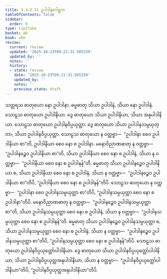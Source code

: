 ```yaml
---
title: 3.3.2.11 ဥပါဒါနဂေါစ္ဆက
tableOfContents: false
sidebar:
  order: 9
type: tipitaka
basket: ab
book: vbh
review:
  current: review
  updated: '2025-10-23T09:21:31.505159'
  updated_by: ''
  notes: ''
  history:
  - state: review
    date: '2025-10-23T09:21:31.505159'
    updated_by: ''
    notes: ''
    previous_state: draft
---
```



<ReviewStatus review={frontmatter.review} showDetails={true} />

<HypothesisAnnotation frontmatter={frontmatter} />

<DynamicBreadcrumb />

<Paragraph number="705" book="vbh">
သတ္တရသ ဓာတုယော နော ဥပါဒါနာ. ဓမ္မဓာတု သိယာ ဥပါဒါနံ, သိယာ နော ဥပါဒါနံ. သောဠသ ဓာတုယော ဥပါဒါနိယာ. ဒွေ ဓာတုယော သိယာ ဥပါဒါနိယာ, သိယာ အနုပါဒါနိယာ. သောဠသ ဓာတုယော ဥပါဒါနဝိပ္ပယုတ္တာ. ဒွေ ဓာတုယော သိယာ ဥပါဒါနသမ္ပယုတ္တာ, သိယာ ဥပါဒါနဝိပ္ပယုတ္တာ. သောဠသ ဓာတုယော န ဝတ္တဗ္ဗာ—  “ဥပါဒါနာ စေဝ ဥပါဒါနိယာ စာ”တိ, ဥပါဒါနိယာ စေဝ နော စ ဥပါဒါနာ. မနောဝိညာဏဓာတု န ဝတ္တဗ္ဗာ—  “ဥပါဒါနဉ္စေဝ ဥပါဒါနိယာ စာ”တိ, သိယာ ဥပါဒါနိယာ စေဝ နော စ ဥပါဒါနံ, သိယာ န ဝတ္တဗ္ဗာ—  “ဥပါဒါနိယာ စေဝ နော စ ဥပါဒါနန်”တိ. ဓမ္မဓာတု သိယာ ဥပါဒါနဉ္စေဝ ဥပါဒါနိယာ စ, သိယာ ဥပါဒါနိယာ စေဝ နော စ ဥပါဒါနံ, သိယာ န ဝတ္တဗ္ဗာ—  “ဥပါဒါနဉ္စေဝ ဥပါဒါနိယာ စာ”တိပိ, “ဥပါဒါနိယာ စေဝ နော စ ဥပါဒါနန်”တိပိ.
</Paragraph>

<Paragraph number="706" book="vbh">
သောဠသ ဓာတုယော န ဝတ္တဗ္ဗာ—  “ဥပါဒါနာ စေဝ ဥပါဒါနသမ္ပယုတ္တာ စာ”တိပိ, “ဥပါဒါနသမ္ပယုတ္တာ စေဝ နော စ ဥပါဒါနာ”တိပိ. မနောဝိညာဏဓာတု န ဝတ္တဗ္ဗာ—  “ဥပါဒါနဉ္စေဝ ဥပါဒါနသမ္ပယုတ္တာ စာ”တိ, သိယာ ဥပါဒါနသမ္ပယုတ္တာ စေဝ နော စ ဥပါဒါနံ, သိယာ န ဝတ္တဗ္ဗာ—  “ဥပါဒါနသမ္ပယုတ္တာ စေဝ နော စ ဥပါဒါနန်”တိ. ဓမ္မဓာတု သိယာ ဥပါဒါနဉ္စေဝ ဥပါဒါနသမ္ပယုတ္တာ စ, သိယာ ဥပါဒါနသမ္ပယုတ္တာ စေဝ နော စ ဥပါဒါနံ, သိယာ န ဝတ္တဗ္ဗာ—  “ဥပါဒါနဉ္စေဝ ဥပါဒါနသမ္ပယုတ္တာ စာ”တိပိ, “ဥပါဒါနသမ္ပယုတ္တာ စေဝ နော စ ဥပါဒါနန်”တိပိ. သောဠသ ဓာတုယော ဥပါဒါနဝိပ္ပယုတ္တော်ပါဒါနိယာ. ဒွေ ဓာတုယော သိယာ ဥပါဒါနဝိပ္ပယုတ္တော်ပါဒါနိယာ, သိယာ ဥပါဒါနဝိပ္ပယုတ္တအနုပါဒါနိယာ, သိယာ န ဝတ္တဗ္ဗာ—  “ဥပါဒါနဝိပ္ပယုတ္တော်ပါဒါနိယာ”တိပိ, “ဥပါဒါနဝိပ္ပယုတ္တအနုပါဒါနိယာ”တိပိ.
</Paragraph>